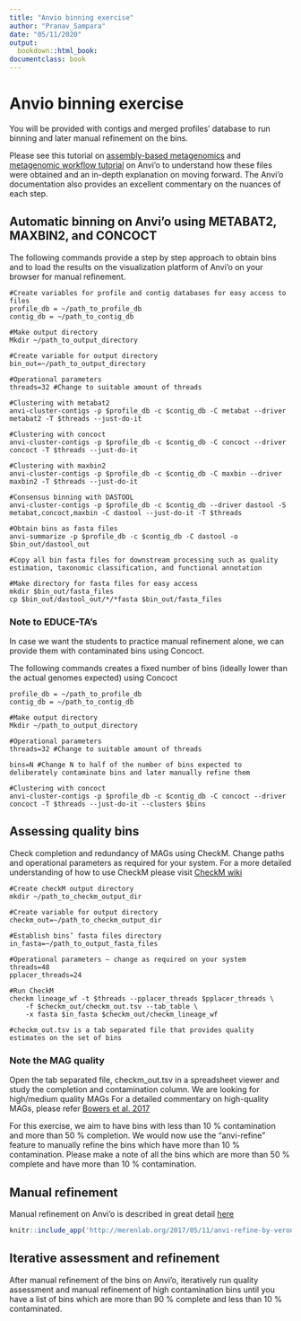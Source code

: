 ```yaml
---
title: "Anvio binning exercise"
author: "Pranav_Sampara"
date: "05/11/2020"
output: 
  bookdown::html_book:
documentclass: book
---
```



# Anvio binning exercise 

You will be provided with contigs and merged profiles’ database to run binning and later manual refinement on the bins. 

Please see this tutorial on [assembly-based metagenomics](http://merenlab.org/tutorials/assembly-based-metagenomics/) and [metagenomic workflow tutorial](http://merenlab.org/2016/06/22/anvio-tutorial-v2/) on Anvi’o to understand how these files were obtained and an in-depth explanation on moving forward. The Anvi’o documentation also provides an excellent commentary on the nuances of each step. 

## Automatic binning on Anvi'o using METABAT2, MAXBIN2, and CONCOCT

The following commands provide a step by step approach to obtain bins and to load the results on the visualization platform of Anvi’o on your browser for manual refinement.

```
#Create variables for profile and contig databases for easy access to files
profile_db = ~/path_to_profile_db 
contig_db = ~/path_to_contig_db 

#Make output directory
Mkdir ~/path_to_output_directory

#Create variable for output directory
bin_out=~/path_to_output_directory

#Operational parameters
threads=32 #Change to suitable amount of threads

#Clustering with metabat2
anvi-cluster-contigs -p $profile_db -c $contig_db -C metabat --driver metabat2 -T $threads --just-do-it

#Clustering with concoct
anvi-cluster-contigs -p $profile_db -c $contig_db -C concoct --driver concoct -T $threads --just-do-it

#Clustering with maxbin2
anvi-cluster-contigs -p $profile_db -c $contig_db -C maxbin --driver maxbin2 -T $threads --just-do-it

#Consensus binning with DASTOOL
anvi-cluster-contigs -p $profile_db -c $contig_db --driver dastool -S metabat,concoct,maxbin -C dastool --just-do-it -T $threads

#Obtain bins as fasta files
anvi-summarize -p $profile_db -c $contig_db -C dastool -o $bin_out/dastool_out

#Copy all bin fasta files for downstream processing such as quality estimation, taxonomic classification, and functional annotation

#Make directory for fasta files for easy access
mkdir $bin_out/fasta_files
cp $bin_out/dastool_out/*/*fasta $bin_out/fasta_files
```

### Note to EDUCE-TA's

In case we want the students to practice manual refinement alone, we can provide them with contaminated bins using Concoct.  

The following commands creates a fixed number of bins (ideally lower than the actual genomes expected) using Concoct

```
profile_db = ~/path_to_profile_db 
contig_db = ~/path_to_contig_db 

#Make output directory
Mkdir ~/path_to_output_directory

#Operational parameters
threads=32 #Change to suitable amount of threads

bins=N #Change N to half of the number of bins expected to deliberately contaminate bins and later manually refine them

#Clustering with concoct
anvi-cluster-contigs -p $profile_db -c $contig_db -C concoct --driver concoct -T $threads --just-do-it --clusters $bins
```

## Assessing quality bins

Check completion and redundancy of MAGs using CheckM. Change paths and operational parameters as required for your system. For a more detailed understanding of how to use CheckM please visit [CheckM wiki](https://github.com/Ecogenomics/CheckM/wiki)

```
#Create checkM output directory
mkdir ~/path_to_checkm_output_dir

#Create variable for output directory
checkm_out=~/path_to_checkm_output_dir

#Establish bins’ fasta files directory 
in_fasta=~/path_to_output_fasta_files

#Operational parameters – change as required on your system
threads=48
pplacer_threads=24

#Run CheckM
checkm lineage_wf -t $threads --pplacer_threads $pplacer_threads \
	-f $checkm_out/checkm_out.tsv --tab_table \
	-x fasta $in_fasta $checkm_out/checkm_lineage_wf
	
#checkm_out.tsv is a tab separated file that provides quality estimates on the set of bins
```

### Note the MAG quality
Open the tab separated file, checkm_out.tsv in a spreadsheet viewer and study the completion and contamination column. We are looking for high/medium quality MAGs For a detailed commentary on high-quality MAGs, please refer [Bowers et al. 2017](https://rdcu.be/b9JqO)

For this exercise, we aim to have bins with less than 10 % contamination and more than 50 % completion. We would now use the “anvi-refine” feature to manually refine the bins which have more than 10 % contamination. Please make a note of all the bins which are more than 50 % complete and have more than 10 % contamination.

## Manual refinement

Manual refinement on Anvi’o is described in great detail [here](http://merenlab.org/2017/05/11/anvi-refine-by-veronika/)

``` r
knitr::include_app('http://merenlab.org/2017/05/11/anvi-refine-by-veronika/', height = '600px')
```

## Iterative assessment and refinement

After manual refinement of the bins on Anvi’o, iteratively run quality assessment and manual refinement of high contamination bins until you have a list of bins which are more than 90 % complete and less than 10 % contaminated. 

